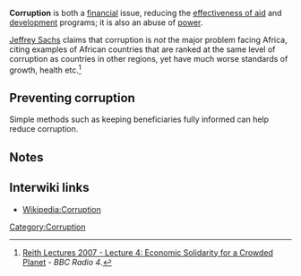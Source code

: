 '''Corruption''' is both a [[financial]] issue, reducing the [[effectiveness of aid]] and [[development]] programs; it is also an abuse of [[power]].

[[Jeffrey Sachs]]{{w|Jeffrey Sachs}} claims that corruption is ''not'' the major problem facing Africa, citing examples of African countries that are ranked at the same level of corruption as countries in other regions, yet have much worse standards of growth, health etc.<ref>[http://www.bbc.co.uk/radio4/reith2007/lecture4.shtml Reith Lectures 2007 - Lecture 4: Economic Solidarity for a Crowded Planet] -  ''BBC Radio 4''.</ref>

== Preventing corruption ==

{{main|Preventing corruption in humanitarian assistance}}

Simple methods such as keeping beneficiaries fully informed can help reduce corruption.

== Notes ==
<small><references/></small>
{{stub}}

== Interwiki links ==

* [[Wikipedia:Corruption]]

[[Category:Corruption]]